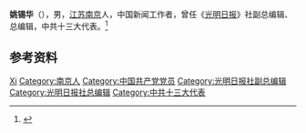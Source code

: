 '''姚锡华'''（{{bd|1929年||2009年|3月2日}}），男，[[江苏|江苏]][[南京|南京]]人，中国新闻工作者，曾任《[[光明日报|光明日报]]》社副总编辑、总编辑，中共十三大代表。<ref>{{Cite book|title=中华当代文化名人大辞典|author=张品兴, 殷登祥, 陈有进等主编|publisher=中国广播电视出版社|year=1992|isbn=9787504315137|location=北京|pages=}}</ref>

== 参考资料 ==
{{reflist}}

{{中国人物小作品}}

{{Authority control}}
{{DEFAULTSORT:Yao姚}}
[[Category:姚姓|Xi]]
[[Category:南京人|Category:南京人]]
[[Category:中国共产党党员|Category:中国共产党党员]]
[[Category:光明日报社副总编辑|Category:光明日报社副总编辑]]
[[Category:光明日报社总编辑|Category:光明日报社总编辑]]
[[Category:中共十三大代表|Category:中共十三大代表]]